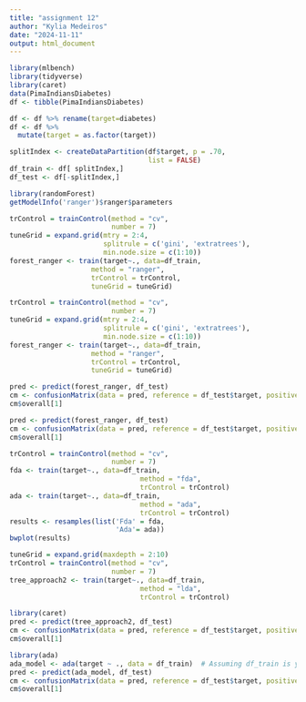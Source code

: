 ```yaml
---
title: "assignment 12"
author: "Kylia Medeiros"
date: "2024-11-11"
output: html_document
---
```

```r
library(mlbench)
library(tidyverse)
library(caret)
data(PimaIndiansDiabetes)
df <- tibble(PimaIndiansDiabetes)
```

```r
df <- df %>% rename(target=diabetes)
df <- df %>%
  mutate(target = as.factor(target))
```

```r
splitIndex <- createDataPartition(df$target, p = .70, 
                                  list = FALSE)
df_train <- df[ splitIndex,]
df_test <- df[-splitIndex,]
```


```r
library(randomForest)
getModelInfo('ranger')$ranger$parameters
```
```r
trControl = trainControl(method = "cv",
                         number = 7)
tuneGrid = expand.grid(mtry = 2:4,
                       splitrule = c('gini', 'extratrees'),
                       min.node.size = c(1:10))
forest_ranger <- train(target~., data=df_train, 
                    method = "ranger", 
                    trControl = trControl,
                    tuneGrid = tuneGrid)
```


```r
trControl = trainControl(method = "cv",
                         number = 7)
tuneGrid = expand.grid(mtry = 2:4,
                       splitrule = c('gini', 'extratrees'),
                       min.node.size = c(1:10))
forest_ranger <- train(target~., data=df_train, 
                    method = "ranger", 
                    trControl = trControl,
                    tuneGrid = tuneGrid)
```

```r
pred <- predict(forest_ranger, df_test)
cm <- confusionMatrix(data = pred, reference = df_test$target, positive = "pos")
cm$overall[1]
```
```r
pred <- predict(forest_ranger, df_test)
cm <- confusionMatrix(data = pred, reference = df_test$target, positive = "pos")
cm$overall[1]
```
```r
trControl = trainControl(method = "cv",
                         number = 7)
fda <- train(target~., data=df_train, 
                                method = "fda", 
                                trControl = trControl)
ada <- train(target~., data=df_train, 
                                method = "ada", 
                                trControl = trControl)
results <- resamples(list('Fda' = fda,
                          'Ada'= ada))
bwplot(results)
```
```r
tuneGrid = expand.grid(maxdepth = 2:10)
trControl = trainControl(method = "cv",
                         number = 7)
tree_approach2 <- train(target~., data=df_train, 
                                method = "lda", 
                                trControl = trControl)
```


```r
library(caret)
pred <- predict(tree_approach2, df_test)
cm <- confusionMatrix(data = pred, reference = df_test$target, positive = "pos")
cm$overall[1]
```
```r
library(ada)
ada_model <- ada(target ~ ., data = df_train)  # Assuming df_train is your training data
pred <- predict(ada_model, df_test)
cm <- confusionMatrix(data = pred, reference = df_test$target, positive = "pos")
cm$overall[1]
```
